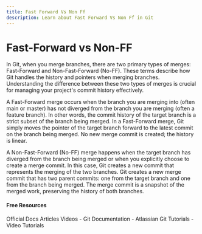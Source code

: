 ```yaml
---
title: Fast Forward Vs Non Ff
description: Learn about Fast Forward Vs Non Ff in Git
---
```


# Fast-Forward vs Non-FF

In Git, when you merge branches, there are two primary types of merges: Fast-Forward and Non-Fast-Forward (No-FF). These terms describe how Git handles the history and pointers when merging branches. Understanding the difference between these two types of merges is crucial for managing your project's commit history effectively.

A Fast-Forward merge occurs when the branch you are merging into (often main or master) has not diverged from the branch you are merging (often a feature branch). In other words, the commit history of the target branch is a strict subset of the branch being merged. In a Fast-Forward merge, Git simply moves the pointer of the target branch forward to the latest commit on the branch being merged.
No new merge commit is created; the history is linear.

A Non-Fast-Forward (No-FF) merge happens when the target branch has diverged from the branch being merged or when you explicitly choose to create a merge commit. In this case, Git creates a new commit that represents the merging of the two branches. Git creates a new merge commit that has two parent commits: one from the target branch and one from the branch being merged. The merge commit is a snapshot of the merged work, preserving the history of both branches.

#### Free Resources

<Tabs defaultValue="official">
<TabsList>
<TabsTrigger value="official">Official Docs</TabsTrigger>
<TabsTrigger value="article">Articles</TabsTrigger>
<TabsTrigger value="video">Videos</TabsTrigger>
</TabsList>

<TabsContent value="official">
- <Link href="https://git-scm.com/docs">Git Documentation</Link>
</TabsContent>
<TabsContent value="article">
- <Link href="https://www.atlassian.com/git/tutorials">Atlassian Git Tutorials</Link>
</TabsContent>
<TabsContent value="video">
- <Link href="https://www.youtube.com/results?search_query=git+fast-forward-vs-non-ff+tutorial">Video Tutorials</Link>
</TabsContent>
</Tabs>
